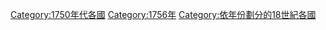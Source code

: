 [[Category:1750年代各國|Category:1750年代各國]]
[[Category:1756年|Category:1756年]]
[[Category:依年份劃分的18世紀各國|Category:依年份劃分的18世紀各國]]